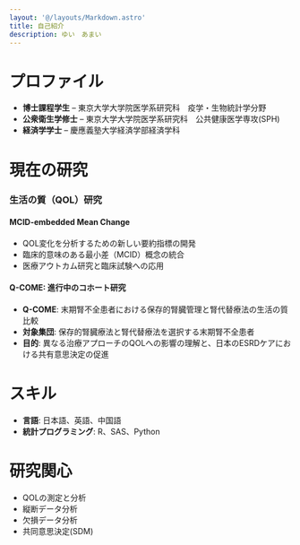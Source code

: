 ```yaml
---
layout: '@/layouts/Markdown.astro'
title: 自己紹介
description: ゆい　あまい
---
```


# プロファイル

- **博士課程学生** – 東京大学大学院医学系研究科　疫学・生物統計学分野
- **公衆衛生学修士** – 東京大学大学院医学系研究科　公共健康医学専攻(SPH)
- **経済学学士** – 慶應義塾大学経済学部経済学科

# 現在の研究

### 生活の質（QOL）研究

#### MCID-embedded Mean Change
- QOL変化を分析するための新しい要約指標の開発
- 臨床的意味のある最小差（MCID）概念の統合
- 医療アウトカム研究と臨床試験への応用

#### Q-COME: 進行中のコホート研究
- **Q-COME**: 末期腎不全患者における保存的腎臓管理と腎代替療法の生活の質比較
- **対象集団**: 保存的腎臓療法と腎代替療法を選択する末期腎不全患者
- **目的**: 異なる治療アプローチのQOLへの影響の理解と、日本のESRDケアにおける共有意思決定の促進

# スキル

- **言語**: 日本語、英語、中国語
- **統計プログラミング**: R、SAS、Python

# 研究関心

- QOLの測定と分析
- 縦断データ分析
- 欠損データ分析
- 共同意思決定(SDM)
